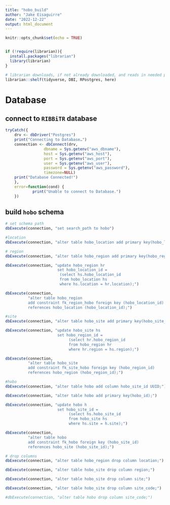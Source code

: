 ```yaml
---
title: "hobo_build"
author: "Jake Eisaguirre"
date: "2022-12-22"
output: html_document
---
```


```r
knitr::opts_chunk$set(echo = TRUE)


if (!require(librarian)){
  install.packages("librarian")
  library(librarian)
}

# librarian downloads, if not already downloaded, and reads in needed packages
librarian::shelf(tidyverse, DBI, RPostgres, here)
```

# Database

## connect to `RIBBiTR` database
```r

tryCatch({
    drv <- dbDriver("Postgres")
    print("Connecting to Database…")
    connection <- dbConnect(drv, 
                 dbname = Sys.getenv("aws_dbname"),
                 host = Sys.getenv("aws_host"), 
                 port = Sys.getenv("aws_port"),
                 user = Sys.getenv("aws_user"), 
                 password = Sys.getenv("aws_password"),
                 timezone=NULL)
    print("Database Connected!")
    },
    error=function(cond) {
            print("Unable to connect to Database.")
    })


```

## build `hobo` schema
```r

# set schema path
dbExecute(connection, "set search_path to hobo")

#location
dbExecute(connection, "alter table hobo_location add primary key(hobo_location_id);")

# region
dbExecute(connection, "alter table hobo_region add primary key(hobo_region_id);")

dbExecute(connection, "update hobo_region hr
                       set hobo_location_id = 
                       	(select hs.hobo_location_id
                       	from hobo_location hs
                       	where hs.location = hr.location);")

dbExecute(connection, 
          "alter table hobo_region 
          add constraint fk_region_hobo foreign key (hobo_location_id) 
          references hobo_location (hobo_location_id);")

#site
dbExecute(connection, "alter table hobo_site add primary key(hobo_site_id);")

dbExecute(connection, "update hobo_site hs 
                       set hobo_region_id =
                        	(select hr.hobo_region_id
                        	from hobo_region hr
                        	where hr.region = hs.region);")

dbExecute(connection, 
          "alter table hobo_site 
          add constraint fk_site_hobo foreign key (hobo_region_id) 
          references hobo_region (hobo_region_id);")

#hobo
dbExecute(connection, "alter table hobo add column hobo_site_id UUID;")

dbExecute(connection, "alter table hobo add primary key(hobo_id);")

dbExecute(connection, "update hobo h 
                       set hobo_site_id =
                        	(select hs.hobo_site_id
                        	from hobo_site hs
                        	where hs.site = h.site);")

dbExecute(connection, 
          "alter table hobo 
          add constraint fk_hobo foreign key (hobo_site_id) 
          references hobo_site (hobo_site_id);")

# drop columns
dbExecute(connection, "alter table hobo_region drop column location;")

dbExecute(connection, "alter table hobo_site drop column region;")

dbExecute(connection, "alter table hobo_site drop column site;")

dbExecute(connection, "alter table hobo_site drop column site_code;")

#dbExecute(connection, "alter table hobo drop column site_code;")

```